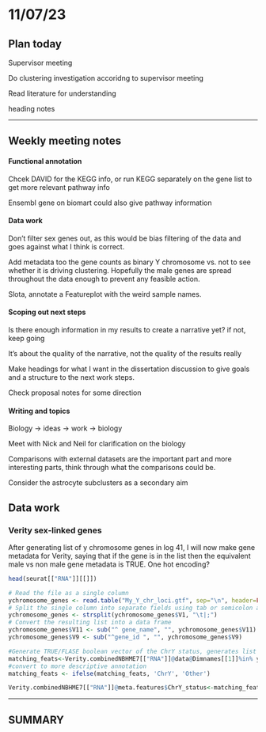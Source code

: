 # 11/07/23

## Plan today

Supervisor meeting

Do clustering investigation accoridng to supervisor meeting

Read literature for understanding

heading notes

------------------------------------------------------------------------

## Weekly meeting notes

#### Functional annotation

Chcek DAVID for the KEGG info, or run KEGG separately on the gene list to get more relevant pathway info

Ensembl gene on biomart could also give pathway information

#### Data work

Don't filter sex genes out, as this would be bias filtering of the data and goes against what I think is correct.

Add metadata too the gene counts as binary Y chromosome vs. not to see whether it is driving clustering. Hopefully the male genes are spread throughout the data enough to prevent any feasible action.

Slota, annotate a Featureplot with the weird sample names.

#### Scoping out next steps

Is there enough information in my results to create a narrative yet? if not, keep going

It's about the quality of the narrative, not the quality of the results really

Make headings for what I want in the dissertation discussion to give goals and a structure to the next work steps.

Check proposal notes for some direction

#### Writing and topics

Biology -\> ideas -\> work -\> biology

Meet with Nick and Neil for clarification on the biology

Comparisons with external datasets are the important part and more interesting parts, think through what the comparisons could be.

Consider the astrocyte subclusters as a secondary aim

## Data work

### Verity sex-linked genes

After generating list of y chromosome genes in log 41, I will now make gene metadata for Verity, saying that if the gene is in the list then the equivalent male vs non male gene metadata is TRUE. One hot encoding?

```r
head(seurat[["RNA"]][[]])

# Read the file as a single column
ychromosome_genes <- read.table("My_Y_chr_loci.gtf", sep="\n", header=FALSE)
# Split the single column into separate fields using tab or semicolon as separators
ychromosome_genes <- strsplit(ychromosome_genes$V1, "\t|;")
# Convert the resulting list into a data frame
ychromosome_genes$V11 <- sub("^ gene_name", "", ychromosome_genes$V11)
ychromosome_genes$V9 <- sub("^gene_id ", "", ychromosome_genes$V9)

#Generate TRUE/FLASE boolean vector of the ChrY status, generates list the length of Verity data, if you want list of the genes in verity which are chrY, then swap the two lists in the command to make a short/ subset list
matching_feats<-Verity.combinedNBHME7[["RNA"]]@data@Dimnames[[1]]%in% ychromosome_genes$V11
#convert to more descriptive annotation
matching_feats <- ifelse(matching_feats, 'ChrY', 'Other')

Verity.combinedNBHME7[["RNA"]]@meta.features$ChrY_status<-matching_feats
```

------------------------------------------------------------------------

## SUMMARY
